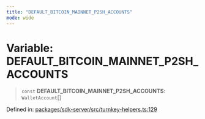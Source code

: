 ```yaml
---
title: "DEFAULT_BITCOIN_MAINNET_P2SH_ACCOUNTS"
mode: wide
---
```

  
# Variable: DEFAULT\_BITCOIN\_MAINNET\_P2SH\_ACCOUNTS

> `const` **DEFAULT\_BITCOIN\_MAINNET\_P2SH\_ACCOUNTS**: `WalletAccount`[]

Defined in: [packages/sdk-server/src/turnkey-helpers.ts:129](https://github.com/tkhq/sdk/blob/ee72856c3f450731d7501ab05001215768b71500/packages/sdk-server/src/turnkey-helpers.ts#L129)
